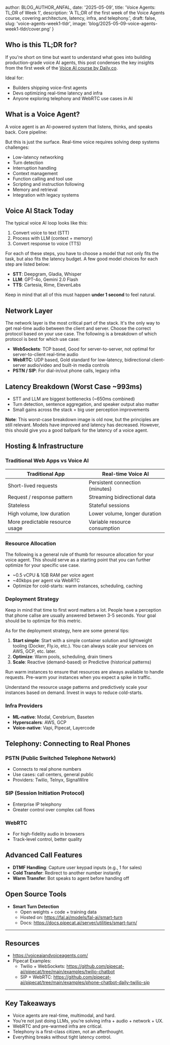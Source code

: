 
  author: BLOG_AUTHOR_ANFAL,
  date: '2025-05-09',
  title: 'Voice Agents: TL;DR of Week 1',
  description: 'A TL;DR of the first week of the Voice Agents course, covering architecture, latency, infra, and telephony.',
  draft: false,
  slug: 'voice-agents-week1-tldr',
  image: 'blog/2025-05-09-voice-agents-week1-tldr/cover.png'
}


<BlogImage src="blog/2025-05-09-voice-agents-week1-tldr/cover.png" alt="Voice AI Agents TL;DR" />

## Who is this TL;DR for?
If you're short on time but want to understand what goes into building production-grade voice AI agents, this post condenses the key insights from the first week of the <a href="https://maven.com/pipecat/voice-ai-and-voice-agents-a-technical-deep-dive" target="_blank">Voice AI course by Daily.co</a>.

Ideal for:
- Builders shipping voice-first agents
- Devs optimizing real-time latency and infra
- Anyone exploring telephony and WebRTC use cases in AI

## What is a Voice Agent?
A voice agent is an AI-powered system that listens, thinks, and speaks back. Core pipeline:

<BlogImage src="blog/2025-05-09-voice-agents-week1-tldr/what-is-a-voice-agent-1.png" alt="What is a Voice Agent?" />

But this is just the surface. Real-time voice requires solving deep systems challenges:
- Low-latency networking
- Turn detection
- Interruption handling
- Context management
- Function calling and tool use
- Scripting and instruction following
- Memory and retrieval
- Integration with legacy systems

## Voice AI Stack Today
<BlogImage 
src="blog/2025-05-09-voice-agents-week1-tldr/voice-ai-stack-today-1.png" 
alt="Voice AI Stack Today" 
width="200" 
className="mx-auto my-8 block"
/>

The typical voice AI loop looks like this:

1. Convert voice to text (STT)
2. Process with LLM (context + memory)
3. Convert response to voice (TTS)

For each of these steps, you have to choose a model that not only fits the task, but also fits the latency budget. A few good model choices
for each step are listed below:

- **STT**: Deepgram, Gladia, Whisper
- **LLM**: GPT-4o, Gemini 2.0 Flash
- **TTS**: Cartesia, Rime, ElevenLabs

Keep in mind that all of this must happen **under 1 second** to feel natural.

## Network Layer
The network layer is the most critical part of the stack. It's the only way to get real-time audio between the client and server. Choose 
the correct protocol based on your use case. The following is a breakdown of which protocol is best for which use case:

- **WebSockets**: TCP based, Good for server-to-server, not optimal for server-to-client real-time audio
- **WebRTC**: UDP based, Gold standard for low-latency, bidirectional client-server audio/video and built-in media controls
- **PSTN / SIP**: For dial-in/out phone calls, legacy infra

## Latency Breakdown (Worst Case ~993ms)
<BlogImage src="blog/2025-05-09-voice-agents-week1-tldr/latency-chart.png" alt="Voice AI Latency" />

- STT and LLM are biggest bottlenecks (~650ms combined)
- Turn detection, sentence aggregation, and speaker output also matter
- Small gains across the stack = big user perception improvements

**Note**: This worst-case breakdown image is old now, but the principles are still relevant. Models have improved and latency has decreased. However,
this should give you a good ballpark for the latency of a voice agent.

## Hosting & Infrastructure
### Traditional Web Apps vs Voice AI
| Traditional App                     | Real-time Voice AI                        |
|------------------------------------|-------------------------------------------|
| Short-lived requests               | Persistent connection (minutes)           |
| Request / response pattern         | Streaming bidirectional data              |
| Stateless                          | Stateful sessions                         |
| High volume, low duration          | Lower volume, longer duration             |
| More predictable resource usage    | Variable resource consumption             |


### Resource Allocation
The following is a general rule of thumb for resource allocation for your voice agent. This should serve as a starting point that you can 
further optimize for your specific use case.

- ~0.5 vCPU & 1GB RAM per voice agent
- ~40kbps per agent via WebRTC
- Optimize for cold-starts: warm instances, scheduling, caching

### Deployment Strategy
Keep in mind that time to first word matters a lot. People have a perception that phone callse are usually answered between 3-5 seconds.
Your goal should be to optimize for this metric.

As for the deployment strategy, here are some general tips:
1. **Start simple**: Start with a simple container solution and lightweight tooling (Docker, Fly.io, etc.). You can always scale your services on AWS, GCP, etc. later.
2. **Optimize**: Warm pools, scheduling, drain timers
3. **Scale**: Reactive (demand-based) or Predictive (historical patterns)

Run warm instances to ensure that resources are always available to handle requests. Pre-warm your instances when you expect a spike in traffic.

Understand the resource usage patterns and predictively scale your instances based on demand. Invest in ways to reduce cold-starts.

### Infra Providers
- **ML-native**: Modal, Cerebrium, Baseten
- **Hyperscalers**: AWS, GCP
- **Voice-native**: Vapi, Pipecat, Layercode

## Telephony: Connecting to Real Phones
### PSTN (Public Switched Telephone Network)
- Connects to real phone numbers
- Use cases: call centers, general public
- Providers: Twilio, Telnyx, SignalWire

### SIP (Session Initiation Protocol)
- Enterprise IP telephony
- Greater control over complex call flows

### WebRTC
- For high-fidelity audio in browsers
- Track-level control, better quality

## Advanced Call Features
- **DTMF Handling**: Capture user keypad inputs (e.g., 1 for sales)
- **Cold Transfer**: Redirect to another number instantly
- **Warm Transfer**: Bot speaks to agent before handing off

## Open Source Tools
- **Smart Turn Detection**
  - Open weights + code + training data
  - Hosted on: https://fal.ai/models/fal-ai/smart-turn
  - Docs: https://docs.pipecat.ai/server/utilities/smart-turn/

---

## Resources
- https://voiceaiandvoiceagents.com/
- Pipecat Examples:
  - Twilio + WebSockets: https://github.com/pipecat-ai/pipecat/tree/main/examples/twilio-chatbot
  - SIP + WebRTC: https://github.com/pipecat-ai/pipecat/tree/main/examples/phone-chatbot-daily-twilio-sip

---

## Key Takeaways
- Voice agents are real-time, multimodal, and hard.
- You’re not just doing LLMs, you’re solving infra + audio + network + UX.
- WebRTC and pre-warmed infra are critical.
- Telephony is a first-class citizen, not an afterthought.
- Everything breaks without tight latency control.
